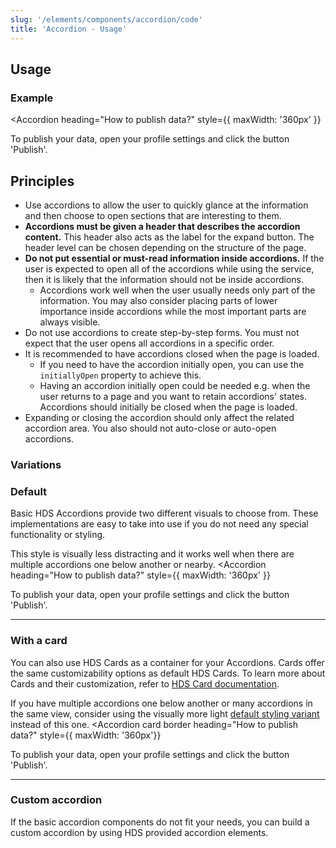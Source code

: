 ```yaml
---
slug: '/elements/components/accordion/code'
title: 'Accordion - Usage'
---
```



## Usage

### Example
<Accordion
  heading="How to publish data?"
  style={{ maxWidth: '360px' }}
>
  To publish your data, open your profile settings and click the button 'Publish'.
</Accordion>

## Principles
- Use accordions to allow the user to quickly glance at the information and then choose to open sections that are interesting to them.
- **Accordions must be given a header that describes the accordion content.** This header also acts as the label for the expand button. The header level can be chosen depending on the structure of the page.
- **Do not put essential or must-read information inside accordions.** If the user is expected to open all of the accordions while using the service, then it is likely that the information should not be inside accordions.
  - Accordions work well when the user usually needs only part of the information. You may also consider placing parts of lower importance inside accordions while the most important parts are always visible.
- Do not use accordions to create step-by-step forms. You must not expect that the user opens all accordions in a specific order.
- It is recommended to have accordions closed when the page is loaded.
  - If you need to have the accordion initially open, you can use the `initiallyOpen` property to achieve this.
  - Having an accordion initially open could be needed e.g. when the user returns to a page and you want to retain accordions' states.
Accordions should initially be closed when the page is loaded.
- Expanding or closing the accordion should only affect the related accordion area. You also should not auto-close or auto-open accordions.

### Variations

### Default
Basic HDS Accordions provide two different visuals to choose from. These implementations are easy to take into use if you do not need any special functionality or styling.

This style is visually less distracting and it works well when there are multiple accordions one below another or nearby.
<Accordion
  heading="How to publish data?"
  style={{ maxWidth: '360px' }}
>
  To publish your data, open your profile settings and click the button 'Publish'.
</Accordion>

---

### With a card
You can also use HDS Cards as a container for your Accordions. Cards offer the same customizability options as default HDS Cards. To learn more about Cards and their customization, refer to [HDS Card documentation](/components/card).

If you have multiple accordions one below another or many accordions in the same view, consider using the visually more light [default styling variant](#default-accordion) instead of this one.
<Accordion 
  card 
  border
  heading="How to publish data?"
  style={{ maxWidth: '360px'}}
>
  To publish your data, open your profile settings and click the button 'Publish'.
</Accordion>

---

### Custom accordion
If the basic accordion components do not fit your needs, you can build a custom accordion by using HDS provided accordion elements.

